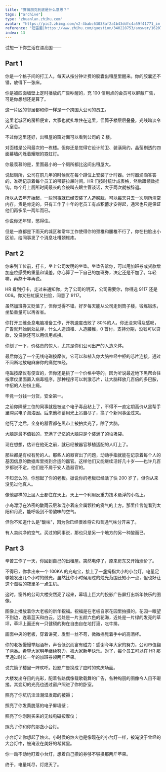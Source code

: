 ```yaml
---
title: "赛博朋克到底是什么意思？"
tags: ["archive"]
type: "zhuanlan.zhihu.com"
avatar: "https://pic2.zhimg.com/v2-4babc63038af2a1b43ddfc4a59f41771_im.jpg"
reference: "短笛菌|https://www.zhihu.com/question/340228753/answer/1620778437"
index: 13
---
```


试想一下你生活在漂亮国——

## Part 1

你是一个格子间的打工人，每天从按分钟计费的胶囊出租屋里醒来。你的胶囊还不错，放得下一张床。

你是被四面墙壁上定时播放的广告吵醒的，充 100 信用点的会员可以屏蔽广告，可是你想想还是算了。

这一片区的邻居都和你一样是一个跨国大公司的员工。

这里老城区的房租便宜，大家也就扎堆住在这里，但筒子楼层层叠叠，光线暗淡令人窒息。

不过你这里还好，出租屋的窗对面可以看到公司的 Z 楼。

对面楼是公司最次的一栋楼。但你还是觉得它设计前卫、装潢简约，晶莹剔透的四面幕墙闪烁着耀眼的霓虹灯。

你最羡慕的是，里面最小的一个厕所都比这间出租屋大。

说起厕所，公司在前几年的时候就在每个蹲位上安装了计时器。计时器滴滴答答的，准确记录着每个员工的带薪拉屎时间。HR 们按时统计成表格，然后跟绩效挂钩。每个月上厕所时间最长的会被叫去跟主管谈话，大于两次就被辞退。

所以从去年开始起，一些同事就已经安装了人造膀胱，可以每天只去一次厕所清空内存。贵是肯定的，只有工作了十年的老员工有点积蓄才安得起，通常也只是保证他们再多呆一两年而已。

你说你还年轻，憋得住。

但是一直都是下雨天的城区和常年工作使得你的颈椎和腰椎不行了，你在扫脸出小区前，给同事发了个消息吐槽颈椎疼。

## Part 2

你来到工位前，打卡，坐上公司发明的坐垫。坐垫告诉你，可以用加班券或贷款增加座位感受的重量和误差。你心算了一下自己的加班券，决定还是不加了。年轻嘛，再熬十年再说。

HR 看到打卡，走过来通知你，为了公司的明天，公司需要你，你得选 9117 还是 006。你又扫虹膜又扫脸，同意了 9117。

虽然加班券又贬值了，但你觉得不错。好歹每天能从公司走到筒子楼，锻炼锻炼，坐垫重量可以再省省。

你打开三维全息电脑准备工作，开机速度击败了 80%的人。你还没来得及感叹，广告就开始到处乱弹，什么人造颈椎、人造腰椎，0 首付，支持分期，没钱可以贷款，没贷款还可以用信用点换。

你划了一下，价格贵的惊人，尤其是你们公司出产的人造义体。

最后你选了一个无线电磁按摩仪，它可以和植入你大脑神经中枢的芯片连接，通过不间断地放电麻痹你的痛觉神经。

电磁按摩仪有便宜的，但你还是挑了一个价格中等的。因为听说最近地下黑帮会往按摩仪里面置入病毒程序，那种程序可以刺激芯片，让大脑释放几百倍的多巴胺，中招的人纷纷上瘾。

毕竟一分钱一分货，安全第一。

之前你隔壁工位的同事就是被这个电子毒品粘上了，不得不一直定期高价从黑帮手里购买电子海洛因。后来他积蓄用光上吊自尽了，换了个新同事坐过来。

他死了之后，全身的器官都在黑市上被拍卖光了。除了大脑。

大脑是最不值钱的，充满了记忆的大脑只是个装满了的垃圾袋。

现在想想，估计在他死之前，就已经被器官移植适配的人盯上了。

那些都是有权有势的人。那些人的器官出了问题，动动手指就能在记录着每个人的基因信息的数据库里找到合适的器官。这样他们又能继续活好几十岁——也许几百岁都说不定。他们是不屑于安人造器官的。

不知怎么的，你想起了你的老板。据说你的老板已经活了快 200 岁了，但你从来没见过他真人。

像他那样的上层人士都住在天上，天上一个利用反重力技术悬浮的小岛上。

小岛漂浮在浓密的酸雨云层和混杂着废金属颗粒的雾气的上方。那里传言能看到太阳和月亮，能呼吸到不带酸味的空气。

但你不知道什么是"酸味"，因为你已经很难将它和普通气味分开来了。

有人卖纯净的空气。买过的同事说，那也只是另一个地方的另一种酸而已。

## Part 3

辛苦工作了一天，你回到自己的出租屋。突然电停了，原来房东又开始涨价了。

不得已，你拿出来一个 100KA 的充电宝，接上了一盏拇指大小的小台灯。电量足够她发出几个小时的微光，虽然比你小时候用过的烛光范围还短小一点，但也好让这个孤独的夜里多一点生机。

这时，窗外的公司大楼突然亮了起来，幕墙上巨大的投影广告屏打出新年快乐的图像。

图像上播放着你大老板的新年祝福。祝福是在老板自家花园里拍摄的。花园一眼望不到边，连着蓝天和白云。远处是一片五颜六色的花海，近处是一片绿的发亮的草坪，草坪上面还有一只健硕的狗在自由自在地打滚，吃牛排。

画面中央的老板，穿着讲究，发型一丝不苟，微微摇晃着手中的高酒杯。

你的老板慢慢举起酒杯，声音低沉而富有磁力：感谢今年大家的努力，公司市值翻了两番。希望大家明年继续努力，祝大家新年快乐。对了，每个员工可以在 HR 那里通过时长一年的加班券领两斤苹果。

说完筒子楼里一阵欢呼。投影广告换成了应时的欢庆场面。

大楼发出夺目的光彩，配着各路偶像载歌载舞的广告，各种绚丽的图像令人目不暇接。其变幻的光亮也透过窗户照进了你的卧室。

照亮了你坑坑洼洼潮湿发霉的被褥；

照亮了你发黄脱落的电子屏墙壁；

照亮了你刚刚买来的无线电磁按摩仪；

照亮了你和你的那盏小台灯。

小台灯让你想起了烛火。小时侯的烛火也是像现在的小台灯一样，被淹没于曾经的大台灯中，被淹没在美好的希冀里。

你一动不动地盯着小台灯，想着自己攒的券够不够换那两斤苹果。

终于，电量耗尽，灯熄灭了。
